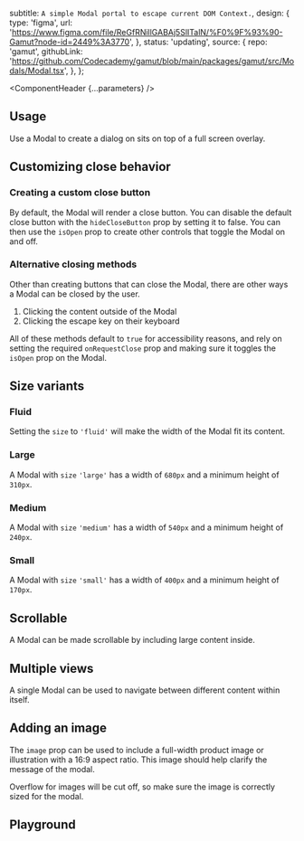 


  subtitle: `A simple Modal portal to escape current DOM Context.`,
  design: {
    type: 'figma',
    url: 'https://www.figma.com/file/ReGfRNillGABAj5SlITalN/%F0%9F%93%90-Gamut?node-id=2449%3A3770',
  },
  status: 'updating',
  source: {
    repo: 'gamut',
    githubLink:
      'https://github.com/Codecademy/gamut/blob/main/packages/gamut/src/Modals/Modal.tsx',
  },
};

<Meta of={ModalStories} />

<ComponentHeader {...parameters} />

## Usage

Use a Modal to create a dialog on sits on top of a full screen overlay.

## Customizing close behavior

### Creating a custom close button

By default, the Modal will render a close button.
You can disable the default close button with the `hideCloseButton` prop by setting it to false.
You can then use the `isOpen` prop to create other controls that toggle the Modal on and off.

<Canvas of={ModalStories.CustomClose} />

### Alternative closing methods

Other than creating buttons that can close the Modal, there are other ways a Modal can be closed by the user.

1. Clicking the content outside of the Modal
2. Clicking the escape key on their keyboard

All of these methods default to `true` for accessibility reasons, and rely on setting the required `onRequestClose` prop and making sure it toggles the `isOpen` prop on the Modal.

<Canvas of={ModalStories.ClickOutside} />

## Size variants

### Fluid

Setting the `size` to `'fluid'` will make the width of the Modal fit its content.

<Canvas of={ModalStories.Fluid} />

### Large

A Modal with `size` `'large'` has a width of `680px` and a minimum height of `310px`.

<Canvas of={ModalStories.Large} />

### Medium

A Modal with `size` `'medium'` has a width of `540px` and a minimum height of `240px`.

<Canvas of={ModalStories.Medium} />

### Small

A Modal with `size` `'small'` has a width of `400px` and a minimum height of `170px`.

<Canvas of={ModalStories.Small} />

## Scrollable

A Modal can be made scrollable by including large content inside.

<Canvas of={ModalStories.Scrollable} />

## Multiple views

A single Modal can be used to navigate between different content within itself.

<Canvas of={ModalStories.MultipleViews} />

## Adding an image

The `image` prop can be used to include a full-width product image or illustration with a 16:9 aspect ratio. This image should help clarify the message of the modal.

Overflow for images will be cut off, so make sure the image is correctly sized for the modal.

<Canvas of={ModalStories.WithImage} />

## Playground

<Canvas sourceState="shown" of={ModalStories.Default} />

<Controls />

